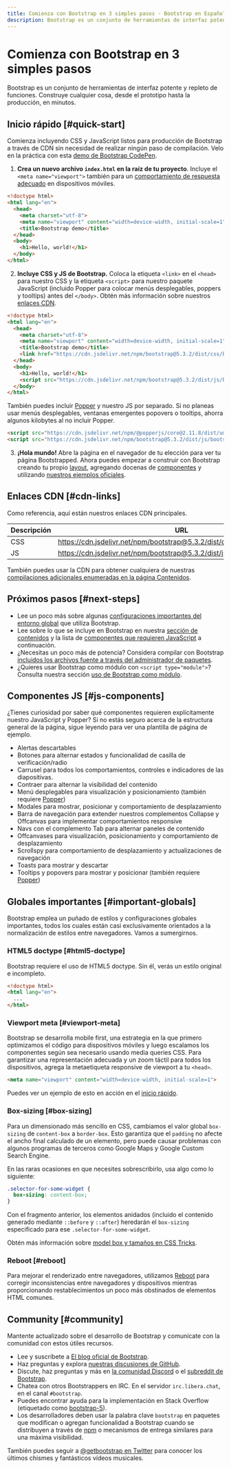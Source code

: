 ```yaml
---
title: Comienza con Bootstrap en 3 simples pasos · Bootstrap en Español v5.3
description: Bootstrap es un conjunto de herramientas de interfaz potente y repleto de funciones. Construye cualquier cosa, desde el prototipo hasta la producción, en minutos.
---
```


# Comienza con Bootstrap en 3 simples pasos

Bootstrap es un conjunto de herramientas de interfaz potente y repleto de funciones. Construye cualquier cosa, desde el prototipo hasta la producción, en minutos.

<MainBanner />

## Inicio rápido [#quick-start]

Comienza incluyendo CSS y JavaScript listos para producción de Bootstrap a través de CDN sin necesidad de realizar ningún paso de compilación. Velo en la práctica con esta [demo de Bootstrap CodePen](https://codepen.io/team/bootstrap/pen/qBamdLj).

<div id="120346-1"><script src="//ads.themoneytizer.com/s/gen.js?type=1"></script><script src="//ads.themoneytizer.com/s/requestform.js?siteId=120346&formatId=1"></script></div>

1. **Crea un nuevo archivo `index.html` en la raíz de tu proyecto**. Incluye el `<meta name="viewport">` también para un [comportamiento de respuesta adecuado](https://developer.mozilla.org/en-US/docs/Web/HTML/Viewport_meta_tag) en dispositivos móviles.

```html filename="HTML"
<!doctype html>
<html lang="en">
  <head>
    <meta charset="utf-8">
    <meta name="viewport" content="width=device-width, initial-scale=1">
    <title>Bootstrap demo</title>
  </head>
  <body>
    <h1>Hello, world!</h1>
  </body>
</html>
```

2. **Incluye CSS y JS de Bootstrap.** Coloca la etiqueta `<link>` en el `<head>` para nuestro CSS y la etiqueta `<script>` para nuestro paquete JavaScript (incluido Popper para colocar menús desplegables, poppers y tooltips) antes del `</body>`. Obtén más información sobre nuestros [enlaces CDN](/bootstrap/5.3/getting-started/introduction/#cdn-links).

```html filename="HTML"
<!doctype html>
<html lang="en">
  <head>
    <meta charset="utf-8">
    <meta name="viewport" content="width=device-width, initial-scale=1">
    <title>Bootstrap demo</title>
    <link href="https://cdn.jsdelivr.net/npm/bootstrap@5.3.2/dist/css/bootstrap.min.css" rel="stylesheet" integrity="sha384-T3c6CoIi6uLrA9TneNEoa7RxnatzjcDSCmG1MXxSR1GAsXEV/Dwwykc2MPK8M2HN" crossorigin="anonymous">
  </head>
  <body>
    <h1>Hello, world!</h1>
    <script src="https://cdn.jsdelivr.net/npm/bootstrap@5.3.2/dist/js/bootstrap.bundle.min.js" integrity="sha384-C6RzsynM9kWDrMNeT87bh95OGNyZPhcTNXj1NW7RuBCsyN/o0jlpcV8Qyq46cDfL" crossorigin="anonymous"></script>
  </body>
</html>
```

También puedes incluir [Popper](https://popper.js.org) y nuestro JS por separado. Si no planeas usar menús desplegables, ventanas emergentes popovers o tooltips, ahorra algunos kilobytes al no incluir Popper.

<ContentSuggestion />

```html filename="HTML"
<script src="https://cdn.jsdelivr.net/npm/@popperjs/core@2.11.8/dist/umd/popper.min.js" integrity="sha384-I7E8VVD/ismYTF4hNIPjVp/Zjvgyol6VFvRkX/vR+Vc4jQkC+hVqc2pM8ODewa9r" crossorigin="anonymous"></script>
<script src="https://cdn.jsdelivr.net/npm/bootstrap@5.3.2/dist/js/bootstrap.min.js" integrity="sha384-BBtl+eGJRgqQAUMxJ7pMwbEyER4l1g+O15P+16Ep7Q9Q+zqX6gSbd85u4mG4QzX+" crossorigin="anonymous"></script>
```

3. **¡Hola mundo!** Abre la página en el navegador de tu elección para ver tu página Bootstrapped. Ahora puedes empezar a construir con Bootstrap creando tu propio [layout](/bootstrap/5.3/layout/grid), agregando docenas de [componentes](/bootstrap/5.3/components/buttons) y utilizando [nuestros ejemplos oficiales](/bootstrap/5.3/getting-started/introduction/#:~:text=nuestros%20ejemplos%20oficiales).

## Enlaces CDN [#cdn-links]

Como referencia, aquí están nuestros enlaces CDN principales.

|Descripción|URL|
|---|---|
|CSS|https://cdn.jsdelivr.net/npm/bootstrap@5.3.2/dist/css/bootstrap.min.css|
|JS|https://cdn.jsdelivr.net/npm/bootstrap@5.3.2/dist/js/bootstrap.bundle.min.js|

También puedes usar la CDN para obtener cualquiera de nuestras [compilaciones adicionales enumeradas en la página Contenidos](/bootstrap/5.3/getting-started/contents).

## Próximos pasos [#next-steps]

- Lee un poco más sobre algunas [configuraciones importantes del entorno global](/bootstrap/5.3/getting-started/introduction/#important-globals) que utiliza Bootstrap.
- Lee sobre lo que se incluye en Bootstrap en nuestra [sección de contenidos](/bootstrap/5.3/getting-started/contents) y la lista de [componentes que requieren JavaScript](/bootstrap/5.3/getting-started/introduction/#js-components) a continuación.
- ¿Necesitas un poco más de potencia? Considera compilar con Bootstrap [incluidos los archivos fuente a través del administrador de paquetes](/bootstrap/5.3/getting-started/download/#package-managers).
- ¿Quieres usar Bootstrap como módulo con `<script type="module">`? Consulta nuestra sección [uso de Bootstrap como módulo](/bootstrap/5.3/getting-started/javascript/#using-bootstrap-as-a-module).

## Componentes JS [#js-components]

¿Tienes curiosidad por saber qué componentes requieren explícitamente nuestro JavaScript y Popper? Si no estás seguro acerca de la estructura general de la página, sigue leyendo para ver una plantilla de página de ejemplo.

- Alertas descartables
- Botones para alternar estados y funcionalidad de casilla de verificación/radio
- Carrusel para todos los comportamientos, controles e indicadores de las diapositivas.
- Contraer para alternar la visibilidad del contenido
- Menú desplegables para visualización y posicionamiento (también requiere [Popper](https://popper.js.org))
- Modales para mostrar, posicionar y comportamiento de desplazamiento
- Barra de navegación para extender nuestros complementos Collapse y Offcanvas para implementar comportamientos responsive
- Navs con el complemento Tab para alternar paneles de contenido
- Offcanvases para visualización, posicionamiento y comportamiento de desplazamiento
- Scrollspy para comportamiento de desplazamiento y actualizaciones de navegación
- Toasts para mostrar y descartar
- Tooltips y popovers para mostrar y posicionar (también requiere [Popper](https://popper.js.org))

## Globales importantes [#important-globals]

Bootstrap emplea un puñado de estilos y configuraciones globales importantes, todos los cuales están casi exclusivamente orientados a la normalización de estilos entre navegadores. Vamos a sumergirnos.

<ContentSuggestion />

### HTML5 doctype [#html5-doctype]

Bootstrap requiere el uso de HTML5 doctype. Sin él, verás un estilo original e incompleto.

```html filename="HTML"
<!doctype html>
<html lang="en">
  ...
</html>
```

### Viewport meta [#viewport-meta]

Bootstrap se desarrolla mobile first, una estrategia en la que primero optimizamos el código para dispositivos móviles y luego escalamos los componentes según sea necesario usando media queries CSS. Para garantizar una representación adecuada y un zoom táctil para todos los dispositivos, agrega la metaetiqueta responsive de viewport a tu `<head>`.

```html filename="HTML"
<meta name="viewport" content="width=device-width, initial-scale=1">
```

Puedes ver un ejemplo de esto en acción en el [inicio rápido](/bootstrap/5.3/getting-started/introduction/#quick-start).

### Box-sizing [#box-sizing]

Para un dimensionado más sencillo en CSS, cambiamos el valor global `box-sizing` de `content-box` a `border-box`. Esto garantiza que el `padding` no afecte el ancho final calculado de un elemento, pero puede causar problemas con algunos programas de terceros como Google Maps y Google Custom Search Engine.

En las raras ocasiones en que necesites sobrescribirlo, usa algo como lo siguiente:

```css filename="CSS"
.selector-for-some-widget {
  box-sizing: content-box;
}
```

Con el fragmento anterior, los elementos anidados (incluido el contenido generado mediante `::before` y `::after`) heredarán el `box-sizing` especificado para ese `.selector-for-some-widget`.

Obtén más información sobre [model box y tamaños en CSS Tricks](https://css-tricks.com/box-sizing).

### Reboot [#reboot]

Para mejorar el renderizado entre navegadores, utilizamos [Reboot](/bootstrap/5.3/content/reboot) para corregir inconsistencias entre navegadores y dispositivos mientras proporcionando restablecimientos un poco más obstinados de elementos HTML comunes.

<ContentSuggestion />

## Community [#community]

Mantente actualizado sobre el desarrollo de Bootstrap y comunícate con la comunidad con estos útiles recursos.

- Lee y suscríbete a [El blog oficial de Bootstrap](https://blog.getbootstrap.com).
- Haz preguntas y explora [nuestras discusiones de GitHub](https://github.com/twbs/bootstrap/discussions).
- Discute, haz preguntas y más en [la comunidad Discord](https://discord.gg/bZUvakRU3M) o el [subreddit de Bootstrap](https://reddit.com/r/bootstrap).
- Chatea con otros Bootstrappers en IRC. En el servidor `irc.libera.chat`, en el canal `#bootstrap`.
- Puedes encontrar ayuda para la implementación en Stack Overflow (etiquetado como [bootstrap-5](https://stackoverflow.com/questions/tagged/bootstrap-5)).
- Los desarrolladores deben usar la palabra clave `bootstrap` en paquetes que modifican o agregan funcionalidad a Bootstrap cuando se distribuyen a través de [npm](https://www.npmjs.com/search?q=keywords:bootstrap) o mecanismos de entrega similares para una máxima visibilidad.

También puedes seguir a [@getbootstrap en Twitter](https://twitter.com/getbootstrap) para conocer los últimos chismes y fantásticos vídeos musicales.
